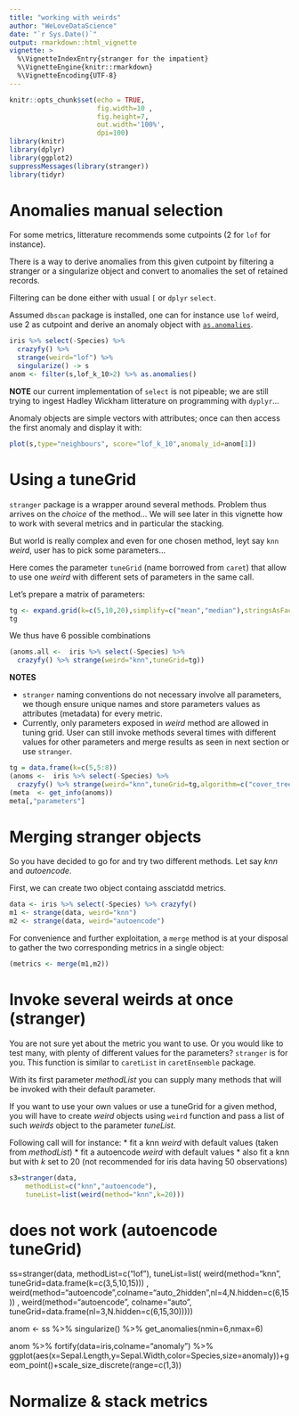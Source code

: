 ```yaml
---
title: "working with weirds"
author: "WeLoveDataScience"
date: "`r Sys.Date()`"
output: rmarkdown::html_vignette
vignette: >
  %\VignetteIndexEntry{stranger for the impatient}
  %\VignetteEngine{knitr::rmarkdown}
  %\VignetteEncoding{UTF-8}
---
```


```r
knitr::opts_chunk$set(echo = TRUE,  
                      fig.width=10 ,
                      fig.height=7,
                      out.width='100%',
                      dpi=100)
library(knitr)
library(dplyr)
library(ggplot2)
suppressMessages(library(stranger)) 
library(tidyr)
```



# Anomalies manual selection

For some metrics, litterature recommends some cutpoints (2 for `lof` for instance).

There is a way to derive anomalies from this given cutpoint by filtering a stranger or a singularize object and convert to anomalies the set of retained records. 

Filtering can be done either with usual `[` or `dplyr` `select`.

Assumed `dbscan` package is installed, one can for instance use `lof` weird, use 2 as cutpoint and derive an anomaly object with [`as.anomalies`](./../references/as.anomalies.html).


```r
iris %>% select(-Species) %>%
  crazyfy() %>%
  strange(weird="lof") %>%
  singularize() -> s
anom <- filter(s,lof_k_10>2) %>% as.anomalies()
```

__NOTE__ our current implementation of `select` is not pipeable; we are still trying to ingest Hadley Wickham litterature on programming with `dyplyr`...

Anomaly objects are simple vectors with attributes; once can then access the first anomaly and display it with:

```r
plot(s,type="neighbours", score="lof_k_10",anomaly_id=anom[1])
```

# Using a tuneGrid

`stranger` package is a wrapper around several methods. Problem thus arrives on the _choice_ of the method... We will see later in this vignette how to work with several metrics and in particular the stacking.

But world is really complex and even for one chosen method, leyt say `knn` _weird_, user has to pick some parameters...

Here comes the parameter `tuneGrid` (name borrowed from `caret`) that allow to use one _weird_ with different sets of parameters in the same call.

Let's prepare a matrix of parameters:

```r
tg <- expand.grid(k=c(5,10,20),simplify=c("mean","median"),stringsAsFactors=FALSE)
tg
```

We thus have 6 possible combinations

```r
(anoms.all <-  iris %>% select(-Species) %>%
  crazyfy() %>% strange(weird="knn",tuneGrid=tg))
```

__NOTES__

* `stranger` naming conventions do not necessary involve all parameters, we though ensure unique names and store parameters values as attributes (metadata) for every metric.
* Currently, only parameters exposed in _weird_ method are allowed in tuning grid. User can still invoke methods several times with different values for other parameters and merge results as seen in next section or use `stranger`.


```r
tg = data.frame(k=c(5,5:8))
(anoms <-  iris %>% select(-Species) %>%
  crazyfy() %>% strange(weird="knn",tuneGrid=tg,algorithm=c("cover_tree")))
(meta  <- get_info(anoms))
meta[,"parameters"]
```


# Merging stranger objects

So you have decided to go for and try two different methods. Let say _knn_ and _autoencode_.

First, we can create two object containg assciatdd metrics.

```r
data <- iris %>% select(-Species) %>% crazyfy()
m1 <- strange(data, weird="knn")
m2 <- strange(data, weird="autoencode")
```

For convenience and further exploitation, a `merge` method is at your disposal to gather the two corresponding metrics in  a single object:

```r
(metrics <- merge(m1,m2))
```

# Invoke several weirds at once (stranger) 

You are not sure yet about the metric you want to use. Or you would like to test many, with plenty of different values for the parameters? `stranger` is for you. This function is similar to `caretList` in `caretEnsemble` package.

With its first parameter _methodList_ you can supply many methods that will be invoked with their default parameter. 

If you want to use your own values or use a tuneGrid for a given method, you will have to create  _weird_ objects using `weird` function and pass a list of such  _weirds_ object to the parameter _tuneList_.


Following call will for instance:
* fit a knn _weird_ with default values (taken from _methodList_)
* fit a autoencode _weird_ with default values
* also fit a knn but with _k_ set to 20 (not recommended for iris data having 50 observations)

```r
s3=stranger(data,
    methodList=c("knn","autoencode"),
    tuneList=list(weird(method="knn",k=20)))
```


# does not work (autoencode tuneGrid)
ss=stranger(data,
methodList=c("lof"),
tuneList=list(
weird(method="knn",
tuneGrid=data.frame(k=c(3,5,10,15)))
, weird(method="autoencode",colname="auto_2hidden",nl=4,N.hidden=c(6,15))
, weird(method="autoencode",
colname="auto",
tuneGrid=data.frame(nl=3,N.hidden=c(6,15,30)))))

anom <- ss %>% singularize() %>%  get_anomalies(nmin=6,nmax=6)

anom %>%   fortify(data=iris,colname="anomaly") %>%
ggplot(aes(x=Sepal.Length,y=Sepal.Width,color=Species,size=anomaly))+geom_point()+scale_size_discrete(range=c(1,3))


# Normalize & stack metrics



